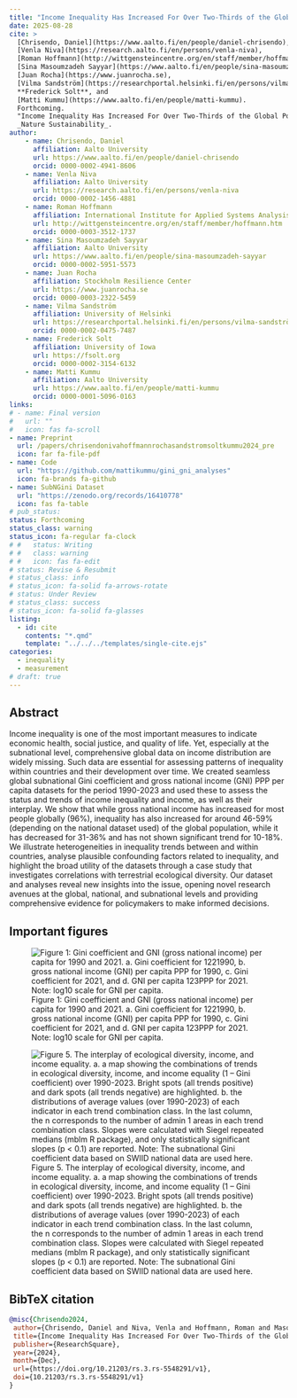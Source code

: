 ```yaml
---
title: "Income Inequality Has Increased For Over Two-Thirds of the Global Population"
date: 2025-08-28
cite: >
  [Chrisendo, Daniel](https://www.aalto.fi/en/people/daniel-chrisendo),
  [Venla Niva](https://research.aalto.fi/en/persons/venla-niva),
  [Roman Hoffmann](http://wittgensteincentre.org/en/staff/member/hoffmann.htm),
  [Sina Masoumzadeh Sayyar](https://www.aalto.fi/en/people/sina-masoumzadeh-sayyar),
  [Juan Rocha](https://www.juanrocha.se),
  [Vilma Sandström](https://researchportal.helsinki.fi/en/persons/vilma-sandström),
  **Frederick Solt**, and
  [Matti Kummu](https://www.aalto.fi/en/people/matti-kummu).
  Forthcoming.
  "Income Inequality Has Increased For Over Two-Thirds of the Global Population."
  _Nature Sustainability_.
author:
    - name: Chrisendo, Daniel
      affiliation: Aalto University
      url: https://www.aalto.fi/en/people/daniel-chrisendo
      orcid: 0000-0002-4941-8606
    - name: Venla Niva
      affiliation: Aalto University
      url: https://research.aalto.fi/en/persons/venla-niva
      orcid: 0000-0002-1456-4881
    - name: Roman Hoffmann
      affiliation: International Institute for Applied Systems Analysis
      url: http://wittgensteincentre.org/en/staff/member/hoffmann.htm
      orcid: 0000-0003-3512-1737
    - name: Sina Masoumzadeh Sayyar
      affiliation: Aalto University
      url: https://www.aalto.fi/en/people/sina-masoumzadeh-sayyar
      orcid: 0000-0002-5951-5573
    - name: Juan Rocha
      affiliation: Stockholm Resilience Center
      url: https://www.juanrocha.se
      orcid: 0000-0003-2322-5459
    - name: Vilma Sandström
      affiliation: University of Helsinki
      url: https://researchportal.helsinki.fi/en/persons/vilma-sandström
      orcid: 0000-0002-0475-7487
    - name: Frederick Solt
      affiliation: University of Iowa
      url: https://fsolt.org
      orcid: 0000-0002-3154-6132
    - name: Matti Kummu
      affiliation: Aalto University
      url: https://www.aalto.fi/en/people/matti-kummu
      orcid: 0000-0001-5096-0163
links:
# - name: Final version
#   url: ""
#   icon: fas fa-scroll
- name: Preprint
  url: /papers/chrisendonivahoffmannrochasandstromsoltkummu2024_pre
  icon: far fa-file-pdf
- name: Code
  url: "https://github.com/mattikummu/gini_gni_analyses"
  icon: fa-brands fa-github
- name: SubNGini Dataset
  url: "https://zenodo.org/records/16410778"
  icon: fas fa-table
# pub_status:
status: Forthcoming
status_class: warning
status_icon: fa-regular fa-clock
# #   status: Writing
# #   class: warning
# #   icon: fas fa-edit
# status: Revise & Resubmit
# status_class: info
# status_icon: fa-solid fa-arrows-rotate
# status: Under Review
# status_class: success
# status_icon: fa-solid fa-glasses
listing:
  - id: cite
    contents: "*.qmd"
    template: "../../../templates/single-cite.ejs"
categories:
  - inequality
  - measurement
# draft: true
---
```


:::{#cite}
:::


## Abstract

Income inequality is one of the most important measures to indicate economic health, social justice, and quality of life. Yet, especially at the subnational level, comprehensive global data on income distribution are widely missing. Such data are essential for assessing patterns of inequality within countries and their development over time. We created seamless global subnational Gini coefficient and gross national income (GNI) PPP per capita datasets for the period 1990-2023 and used these to assess the status and trends of income inequality and income, as well as their interplay. We show that while gross national income has increased for most people globally (96%), inequality has also increased for around 46-59% (depending on the national dataset used) of the global population, while it has decreased for 31-36% and has not shown significant trend for 10-18%. We illustrate heterogeneities in inequality trends between and within countries, analyse plausible confounding factors related to inequality, and highlight the broad utility of the datasets through a case study that investigates correlations with terrestrial ecological diversity. Our dataset and analyses reveal new insights into the issue, opening novel research avenues at the global, national, and subnational levels and providing comprehensive evidence for policymakers to make informed decisions. 

## Important figures

![Figure 1: Gini coefficient and GNI (gross national income) per capita for 1990 and 2021.  a. Gini coefficient for 1221990, b. gross national income (GNI) per capita PPP for 1990, c. Gini coefficient for 2021, and d. GNI per capita 123PPP for 2021. Note: log10 scale for GNI per capita.](global_inequality_fig1.png)

![Figure 5. The interplay of ecological diversity, income, and income equality. a. a map showing the combinations of trends in ecological diversity, income, and income equality (1 – Gini coefficient) over 1990-2023. Bright spots (all trends positive) and dark spots (all trends negative) are highlighted. b. the distributions of average values (over 1990-2023) of each indicator in each trend combination class. In the last column, the n corresponds to the number of admin 1 areas in each trend combination class. Slopes were calculated with Siegel repeated medians (mblm R package), and only statistically significant slopes (p < 0.1) are reported. Note: The subnational Gini coefficient data based on SWIID national data are used here.](global_inequality_fig5.png)

## BibTeX citation

```bibtex
@misc{Chrisendo2024,
 author={Chrisendo, Daniel and Niva, Venla and Hoffmann, Roman and Masoumzadeh Sayyar, Sina and Rocha, Juan and Sandström, Vilma and Solt, Frederick and Kummu, Matti},
 title={Income Inequality Has Increased For Over Two-Thirds of the Global Population},
 publisher={ResearchSquare},
 year={2024},
 month={Dec}, 
 url={https://doi.org/10.21203/rs.3.rs-5548291/v1},
 doi={10.21203/rs.3.rs-5548291/v1}
}
```
